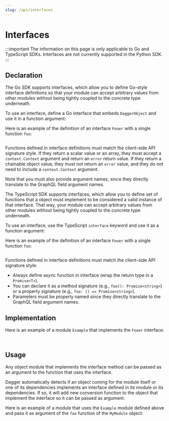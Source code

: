 ```yaml
---
slug: /api/interfaces
---
```



# Interfaces

:::important
The information on this page is only applicable to Go and TypeScript SDKs. Interfaces are not currently supported in the Python SDK.
:::

## Declaration

<Tabs groupId="language">
<TabItem value="Go">

The Go SDK supports interfaces, which allow you to define Go-style interface
definitions so that your module can accept arbitrary values from other modules
without being tightly coupled to the concrete type underneath.

To use an interface, define a Go interface that embeds `DaggerObject` and use
it in a function argument:

Here is an example of the definition of an interface `Fooer` with a single function `foo`:

```go file=./snippets/interfaces/declarations/go/main.go
```

Functions defined in interface definitions must match the client-side API
signature style. If they return a scalar value or an array, they must accept a
`context.Context` argument and return an `error` return value. If they return a
chainable object value, they must not return an `error` value, and they do not need
to include a `context.Context` argument.

Note that you must also provide argument names, since they directly translate
to the GraphQL field argument names.

</TabItem>

<TabItem value="TypeScript">

The TypeScript SDK supports interfaces, which allow you to define set of functions
that a object must implement to be considered a valid instance of that interface.
That way, your module can accept arbitrary values from other modules without being
tightly coupled to the concrete type underneath.

To use an interface, use the TypeScript `interface` keyword and use it
as a function argument:

Here is an example of the definition of an interface `Fooer` with a single function `foo`:

```ts file=./snippets/interfaces/declarations/typescript/index.ts
```

Functions defined in interface definitions must match the client-side API
signature style:
- Always define async function in interface (wrap the return type in a `Promise<T>`).
- You can declare it as a method signature (e.g., `foo(): Promise<string>`) or a property signature (e.g., `foo: () => Promise<string>`).
- Parameters must be properly named since they directly translate to the GraphQL field argument names.

</TabItem>

</Tabs>

## Implementation

Here is an example of a module `Example` that implements the `Fooer` interface:

<Tabs groupId="language">
<TabItem value="Go">

```go file=./snippets/interfaces/implementations/go/main.go
```

</TabItem>
<TabItem value="TypeScript">

```ts file=./snippets/interfaces/implementations/typescript/index.ts
```

</TabItem>
</Tabs>

## Usage

Any object module that implements the interface method can be passed as an argument to the function
that uses the interface.

Dagger automatically detects if an object coming for the module itself or one of its dependencies implements
an interface defined in its module or its dependencies. 
If so, it will add new conversion function to the object that implement the interface
so it can be passed as argument.

Here is an example of a module that uses the `Example` module defined above and
pass it as argument of the `foo` function of the `MyModule` object:

<Tabs groupId="language">
<TabItem value="Go">

```go file=./snippets/interfaces/usages/go/main.go
```

</TabItem>
<TabItem value="TypeScript">

```ts file=./snippets/interfaces/usages/typescript/index.ts
```

</TabItem>
</Tabs>
